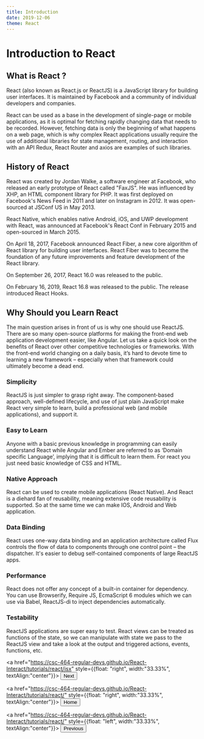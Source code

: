 ```yaml
---
title: Introduction
date: 2019-12-06
theme: React
---
```


# Introduction to React



## What is React ?

React (also known as React.js or ReactJS) is a JavaScript library
for building user interfaces. It is maintained by Facebook and a community 
of individual developers and companies.

React can be used as a base in the development of single-page or mobile applications,
as it is optimal for fetching rapidly changing data that needs to be recorded. 
However, fetching data is only the beginning of what happens on a web page, 
which is why complex React applications usually require the use of additional libraries 
for state management, routing, and interaction with an API Redux, React Router and axios
are examples of such libraries. 


## History of React

React was created by Jordan Walke, a software engineer at Facebook, 
who released an early prototype of React called "FaxJS". He was influenced by XHP, 
an HTML component library for PHP. It was first deployed on Facebook's News Feed in 2011 
and later on Instagram in 2012. It was open-sourced at JSConf US in May 2013.

React Native, which enables native Android, iOS, and UWP development with React, 
was announced at Facebook's React Conf in February 2015 and open-sourced in March 2015.

On April 18, 2017, Facebook announced React Fiber, 
a new core algorithm of React library for building user interfaces. 
React Fiber was to become the foundation of any future improvements and 
feature development of the React library.

On September 26, 2017, React 16.0 was released to the public.

On February 16, 2019, React 16.8 was released to the public. 
The release introduced React Hooks.


## Why Should you Learn React

The main question arises in front of us is why one should use ReactJS. 
There are so many open-source platforms for making the front-end web application
development easier, like Angular. Let us take a quick look on the benefits of React
over other competitive technologies or frameworks. With the front-end world changing
on a daily basis, it’s hard to devote time to learning a new framework – especially
when that framework could ultimately become a dead end.

### Simplicity

ReactJS is just simpler to grasp right away. The component-based approach,
 well-defined lifecycle, and use of just plain JavaScript make React very simple to learn, 
build a professional web (and mobile applications), and support it.

### Easy to Learn

Anyone with a basic previous knowledge in programming can easily understand React 
while Angular 
and Ember are referred to as ‘Domain specific Language’, 
implying that it is difficult to learn them.
For react you just need basic knowledge of CSS and HTML.


### Native Approach

React can be used to create mobile applications (React Native).
And React is a diehard fan of reusability, meaning extensive code reusability is supported. 
So at the same time we can make IOS, Android and Web application.

### Data Binding

React uses one-way data binding and an application architecture called Flux controls 
the flow of data to components through one control point – the dispatcher. 
It's easier to debug self-contained components of large ReactJS apps.

### Performance

React does not offer any concept of a built-in container for dependency. 
You can use Browserify, Require JS, EcmaScript 6 modules which we can use via Babel,
ReactJS-di to inject dependencies automatically.

### Testability

ReactJS applications are super easy to test. React views can be treated as 
functions of the state, so we can manipulate with state we pass to the ReactJS view 
and take a look at the output and triggered actions, events, functions, etc.

<a href="https://csc-464-regular-devs.github.io/React-Interact/tutorials/react/jsx" style={{float: "right", width:"33.33%", textAlign:"center"}}>
<Button variant="outlined" color="primary">
Next
</Button>
</a>

<a href="https://csc-464-regular-devs.github.io/React-Interact/tutorials/react/" style={{float: "right", width:"33.33%", textAlign:"center"}}>
<Button variant="outlined" color="primary">
Home
</Button>
</a>

<a href="https://csc-464-regular-devs.github.io/React-Interact/tutorials/react/" style={{float: "left", width:"33.33%", textAlign:"center"}}>
<Button variant="outlined" color="black">
Previous
</Button>
</a>